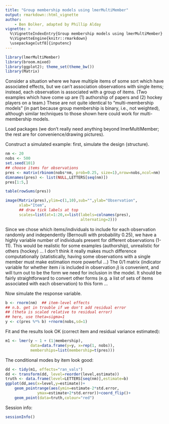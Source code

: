 ```yaml
---
title: "Group membership models using lmerMultiMember"
output: rmarkdown::html_vignette
author:
    - Ben Bolker, adapted by Phillip Alday
vignette: >
  %\VignetteIndexEntry{Group membership models using lmerMultiMember}
  %\VignetteEngine{knitr::rmarkdown}
  \usepackage[utf8]{inputenc}
---
```


```r
library(lmerMultiMember)
library(broom.mixed)
library(ggplot2); theme_set(theme_bw())
library(Matrix)
```

Consider a situation where we have multiple items of some sort which have associated effects, but we can’t association observations with single items; instead, each observation is associated with a group of items. (Two examples which have come up are (1) authorship of papers and (2) hockey players on a team.) These are not quite identical to "multi-membership models" (in part because group membership is binary, i.e., not weighted), although similar techniques to those shown here could work for multi-membership models.

Load packages (we don't really need anything beyond lmerMultiMember; the rest are for convenience/drawing pictures).

Construct a simulated example: first, simulate the design (structure).

```r
nm <- 20
nobs <- 500
set.seed(101)
## choose items for observations
pres <- matrix(rbinom(nobs*nm, prob=0.25, size=1),nrow=nobs,ncol=nm)
dimnames(pres) <- list(NULL,LETTERS[seq(nm)])
pres[1:5,]
```

```r
table(rowSums(pres))
```

```r
image(Matrix(pres),ylim=c(1,10),sub="",ylab="Observation",
      xlab="Item",
      ## draw tick labels at top
      scales=list(at=1:20,x=list(labels=colnames(pres),
                                 alternating=2)))
```

Since we chose which items/individuals to include for each observation randomly and independently (Bernoulli with probability 0.25), we have a highly variable number of individuals present for different observations (1-11). This would be realistic for some examples (authorship), unrealistic for others (hockey) ... I don't think it really makes much difference computationally (statistically, having some observations with a single member must make estimation more powerful ...) The 0/1 matrix (indicator variable for whether item $i$ is included in observation $j$) is convenient, and will turn out to be the form we need for inclusion in the model. It should be fairly straightforward to convert other forms (e.g. a list of sets of items associated with each observation) to this form ...

Now simulate the response variable.

```r
b <- rnorm(nm)  ## item-level effects
## n.b. get in trouble if we don't add residual error
## (theta is scaled relative to residual error)
## here, use theta=sigma=1
y <- c(pres %*% b) +rnorm(nobs,sd=1)
```


Fit and the results look OK (correct item and residual variance estimated):
```r
m1 <- lmer(y ~ 1 + (1|membership), 
           data=data.frame(y=y, x=rep(1, nobs)), 
           memberships=list(membership=t(pres)))
```

The conditional modes by item look good:
```r
dd <- tidy(m1, effects="ran_vals")
dd <- transform(dd, level=reorder(level,estimate))
truth <- data.frame(level=LETTERS[seq(nm)],estimate=b)
ggplot(dd,aes(x=level,y=estimate))+
    geom_pointrange(aes(ymin=estimate-2*std.error,
              ymax=estimate+2*std.error))+coord_flip()+
    geom_point(data=truth,colour="red")
```

Session info:
```r
sessionInfo()
```

